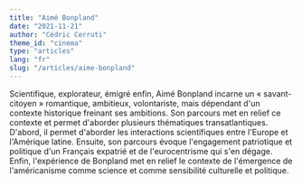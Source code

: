 ```yaml
---
title: "Aimé Bonpland"
date: "2021-11-21"
author: "Cédric Cerruti"
theme_id: "cinema"
type: "articles"
lang: "fr"
slug: "/articles/aime-bonpland"
---
```


Scientifique, explorateur, émigré enfin, Aimé Bonpland incarne un « savant-citoyen » romantique, ambitieux, volontariste, mais dépendant d'un contexte historique freinant ses ambitions. Son parcours met en relief ce contexte et permet d'aborder plusieurs thématiques transatlantiques. D'abord, il permet d'aborder les interactions scientifiques entre l'Europe et l'Amérique latine. Ensuite, son parcours évoque l'engagement patriotique et politique d'un Français expatrié et de l'eurocentrisme qui s'en dégage. Enfin, l'expérience de Bonpland met en relief le contexte de l'émergence de l'américanisme comme science et comme sensibilité culturelle et politique.

